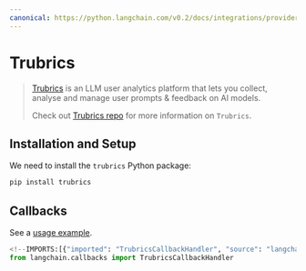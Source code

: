 ```yaml
---
canonical: https://python.langchain.com/v0.2/docs/integrations/providers/trubrics/
---
```


# Trubrics

> [Trubrics](https://trubrics.com) is an LLM user analytics platform that lets you collect, analyse and manage user
prompts & feedback on AI models.
> 
> Check out [Trubrics repo](https://github.com/trubrics/trubrics-sdk) for more information on `Trubrics`.

## Installation and Setup

We need to install the  `trubrics` Python package:

```bash
pip install trubrics
```

## Callbacks

See a [usage example](/docs/integrations/callbacks/trubrics).

```python
<!--IMPORTS:[{"imported": "TrubricsCallbackHandler", "source": "langchain.callbacks", "docs": "https://api.python.langchain.com/en/latest/callbacks/langchain_community.callbacks.trubrics_callback.TrubricsCallbackHandler.html", "title": "Trubrics"}]-->
from langchain.callbacks import TrubricsCallbackHandler
```